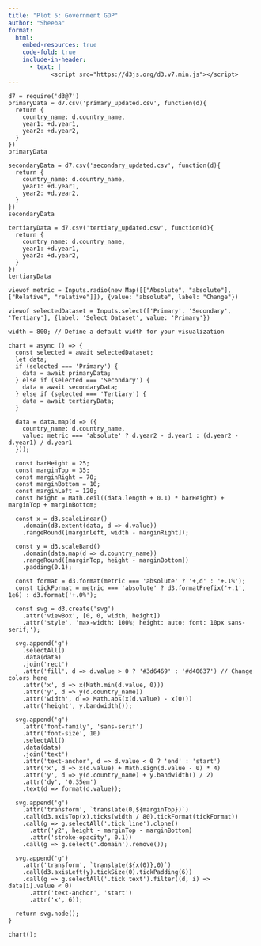 ```yaml
---
title: "Plot 5: Government GDP"
author: "Sheeba"
format:
  html:
    embed-resources: true
    code-fold: true
    include-in-header:
      - text: |
            <script src="https://d3js.org/d3.v7.min.js"></script>
---
```


```ojs
d7 = require('d3@7') 
primaryData = d7.csv('primary_updated.csv', function(d){
  return {
    country_name: d.country_name,
    year1: +d.year1,
    year2: +d.year2,
  }
})
primaryData

```

```ojs

secondaryData = d7.csv('secondary_updated.csv', function(d){
  return {
    country_name: d.country_name,
    year1: +d.year1,
    year2: +d.year2,
  }
})
secondaryData
```

```ojs

tertiaryData = d7.csv('tertiary_updated.csv', function(d){
  return {
    country_name: d.country_name,
    year1: +d.year1,
    year2: +d.year2,
  }
})
tertiaryData
```

```ojs

viewof metric = Inputs.radio(new Map([["Absolute", "absolute"], ["Relative", "relative"]]), {value: "absolute", label: "Change"})

```

```ojs

viewof selectedDataset = Inputs.select(['Primary', 'Secondary', 'Tertiary'], {label: 'Select Dataset', value: 'Primary'})

width = 800; // Define a default width for your visualization

chart = async () => {
  const selected = await selectedDataset;
  let data;
  if (selected === 'Primary') {
    data = await primaryData;
  } else if (selected === 'Secondary') {
    data = await secondaryData;
  } else if (selected === 'Tertiary') {
    data = await tertiaryData;
  }
  
  data = data.map(d => ({
    country_name: d.country_name,
    value: metric === 'absolute' ? d.year2 - d.year1 : (d.year2 - d.year1) / d.year1
  }));

  const barHeight = 25;
  const marginTop = 35;
  const marginRight = 70;
  const marginBottom = 10;
  const marginLeft = 120;
  const height = Math.ceil((data.length + 0.1) * barHeight) + marginTop + marginBottom;

  const x = d3.scaleLinear()
    .domain(d3.extent(data, d => d.value))
    .rangeRound([marginLeft, width - marginRight]);

  const y = d3.scaleBand()
    .domain(data.map(d => d.country_name))
    .rangeRound([marginTop, height - marginBottom])
    .padding(0.1);

  const format = d3.format(metric === 'absolute' ? '+,d' : '+.1%');
  const tickFormat = metric === 'absolute' ? d3.formatPrefix('+.1', 1e6) : d3.format('+.0%');

  const svg = d3.create('svg')
    .attr('viewBox', [0, 0, width, height])
    .attr('style', 'max-width: 100%; height: auto; font: 10px sans-serif;');

  svg.append('g')
    .selectAll()
    .data(data)
    .join('rect')
    .attr('fill', d => d.value > 0 ? '#3d6469' : '#d40637') // Change colors here
    .attr('x', d => x(Math.min(d.value, 0)))
    .attr('y', d => y(d.country_name))
    .attr('width', d => Math.abs(x(d.value) - x(0)))
    .attr('height', y.bandwidth());

  svg.append('g')
    .attr('font-family', 'sans-serif')
    .attr('font-size', 10)
    .selectAll()
    .data(data)
    .join('text')
    .attr('text-anchor', d => d.value < 0 ? 'end' : 'start')
    .attr('x', d => x(d.value) + Math.sign(d.value - 0) * 4)
    .attr('y', d => y(d.country_name) + y.bandwidth() / 2)
    .attr('dy', '0.35em')
    .text(d => format(d.value));

  svg.append('g')
    .attr('transform', `translate(0,${marginTop})`)
    .call(d3.axisTop(x).ticks(width / 80).tickFormat(tickFormat))
    .call(g => g.selectAll('.tick line').clone()
      .attr('y2', height - marginTop - marginBottom)
      .attr('stroke-opacity', 0.1))
    .call(g => g.select('.domain').remove());

  svg.append('g')
    .attr('transform', `translate(${x(0)},0)`)
    .call(d3.axisLeft(y).tickSize(0).tickPadding(6))
    .call(g => g.selectAll('.tick text').filter((d, i) => data[i].value < 0)
      .attr('text-anchor', 'start')
      .attr('x', 6));

  return svg.node();
}

chart();


```

